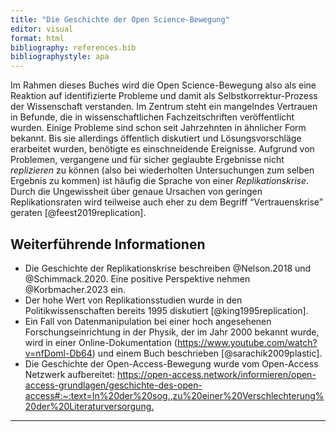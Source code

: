 ```yaml
---
title: "Die Geschichte der Open Science-Bewegung"
editor: visual
format: html
bibliography: references.bib
bibliographystyle: apa
---
```


Im Rahmen dieses Buches wird die Open Science-Bewegung also als eine Reaktion auf identifizierte Probleme und damit als Selbstkorrektur-Prozess der Wissenschaft verstanden. Im Zentrum steht ein mangelndes Vertrauen in Befunde, die in wissenschaftlichen Fachzeitschriften veröffentlicht wurden. Einige Probleme sind schon seit Jahrzehnten in ähnlicher Form bekannt. Bis sie allerdings öffentlich diskutiert und Lösungsvorschläge erarbeitet wurden, benötigte es einschneidende Ereignisse. Aufgrund von Problemen, vergangene und für sicher geglaubte Ergebnisse nicht *replizieren* zu können (also bei wiederholten Untersuchungen zum selben Ergebnis zu kommen) ist häufig die Sprache von einer *Replikationskrise*. Durch die Ungewissheit über genaue Ursachen von geringen Replikationsraten wird teilweise auch eher zu dem Begriff "Vertrauenskrise" geraten [@feest2019replication].

## Weiterführende Informationen

-   Die Geschichte der Replikationskrise beschreiben @Nelson.2018 und @Schimmack.2020. Eine positive Perspektive nehmen @Korbmacher.2023 ein.
-   Der hohe Wert von Replikationsstudien wurde in den Politikwissenschaften bereits 1995 diskutiert [@king1995replication].
-   Ein Fall von Datenmanipulation bei einer hoch angesehenen Forschungseinrichtung in der Physik, der im Jahr 2000 bekannt wurde, wird in einer Online-Dokumentation (<https://www.youtube.com/watch?v=nfDoml-Db64>) und einem Buch beschrieben [@sarachik2009plastic].
-   Die Geschichte der Open-Access-Bewegung wurde vom Open-Access Netzwerk aufbereitet: <https://open-access.network/informieren/open-access-grundlagen/geschichte-des-open-access#:~:text=In%20der%20sog.,zu%20einer%20Verschlechterung%20der%20Literaturversorgung.>

------------------------------------------------------------------------
